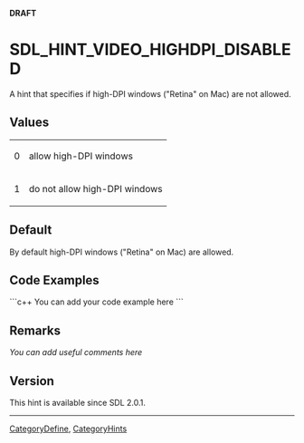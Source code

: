 <!-- pragma section-numbers off -->
<!-- pragma camelcase off -->
'''DRAFT'''

<!-- #*^*^*^*^*See http://wiki.libsdl.org/moin.cgi/SGEnumerations for details on editing this page*^*^*^*^* -->


= SDL_HINT_VIDEO_HIGHDPI_DISABLED =
A hint that specifies if high-DPI windows ("Retina" on Mac) are not allowed.




== Values ==
{|
|0
|allow high-DPI windows
|-
|1
|do not allow high-DPI windows
|}


== Default ==
By default high-DPI windows ("Retina" on Mac) are allowed.


== Code Examples ==
```c++
You can add your code example here
```

<!-- #Leave this section as-is unless you have a code example to put in.  In that case, replace You can add your code example here with your code example following the Style Guide instructions.  Leave the rest of the markup alone and delete this comment. -->


== Remarks ==
''You can add useful comments here''

<!-- #Leave this section as-is unless you have a remark to put in.  In that case, replace ''You can add useful comments here'' with your remark(s) following the Style Guide instructions.  Leave the rest of the markup alone and delete this comment. -->


== Version ==
This hint is available since SDL 2.0.1.

----
[[CategoryDefine]], [[CategoryHints]]
<!-- #See the Style Guide for instructions on editing the footer. -->

